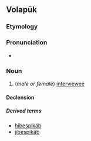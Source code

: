 ==Volapük==

===Etymology===
{{suffix|bespik|äb|lang=vo}}

===Pronunciation===
* {{IPA|[bespiˈkɛb]|lang=vo}}

===Noun===
{{vo-noun}}

# (''male or female'') [[interviewee]]

====Declension====
{{vo-decl-noun}}

=====Derived terms=====
* [[hibespikäb]]
* [[jibespikäb]]